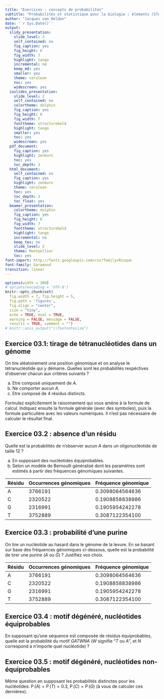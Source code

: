 ```yaml
---
title: "Exercices : concepts de probabilités"
subtitle: "Probabilités et statistique pour la biologie : éléments (STAT1)"
author: "Jacques van Helden"
date: '`r Sys.Date()`'
output:
  slidy_presentation:
    slide_level: 2
    self_contained: no
    fig_caption: yes
    fig_height: 6
    fig_width: 7
    highlight: tango
    incremental: no
    keep_md: yes
    smaller: yes
    theme: cerulean
    toc: yes
    widescreen: yes
  ioslides_presentation:
    slide_level: 2
    self_contained: no
    colortheme: dolphin
    fig_caption: yes
    fig_height: 6
    fig_width: 7
    fonttheme: structurebold
    highlight: tango
    smaller: yes
    toc: yes
    widescreen: yes
  pdf_document:
    fig_caption: yes
    highlight: zenburn
    toc: yes
    toc_depth: 3
  html_document:
    self_contained: no
    fig_caption: yes
    highlight: zenburn
    theme: cerulean
    toc: yes
    toc_depth: 3
    toc_float: yes
  beamer_presentation:
    colortheme: dolphin
    fig_caption: yes
    fig_height: 6
    fig_width: 7
    fonttheme: structurebold
    highlight: tango
    incremental: no
    keep_tex: no
    slide_level: 2
    theme: Montpellier
    toc: yes
font-import: http://fonts.googleapis.com/css?family=Risque
font-family: Garamond
transition: linear
---
```


```r
options(width = 300)
# options(encoding = 'UTF-8')
knitr::opts_chunk$set(
  fig.width = 7, fig.height = 5, 
  fig.path = 'figures',
  fig.align = "center", 
  size = "tiny", 
  echo = TRUE, eval = TRUE, 
  warning = FALSE, message = FALSE, 
  results = TRUE, comment = "")
# knitr::asis_output("\\footnotesize")

```


## Exercice 03.1: tirage de tétranucléotides dans un génome

On tire aléatoirement une position génomique et on analyse le tétranucléotide qui y démarre. Quelles sont les probabilités respéctives d'observer chacun aux critères suivants ?

a. Etre composé uniquement de $A$. 
b. Ne comporter aucun $A$.
c. Etre composé de 4 résidus distincts. 

Formulez explicitement le raisonnement qui vous amène à la formule de calcul. Indiquez ensuite la formule générale (avec des symboles), puis la formule particulière avec les valeurs numériques. Il n'est pas nécessaire de calculer le résultat final. 


## Exercice 03.2 : absence d'un résidu

Quelle est la probabilités de n'observer aucun $A$ dans un oligonucléotide de taille 12 ?

a. En supposant des nucléotides équiprobables. 
b. Selon un modèle de Bernoulli généralisé dont les paramètres sont estimés à partir des fréquences génomiques suivantes. 


| Résidu | Occurrences génomiques | Fréquence génomique |
|-------|----------------|---------------|
| A | 3766191 | 0.3098064564636 | 
| C | 2320522 | 0.1908858838986 | 
| G | 2316991 | 0.1905954242278 | 
| T | 3752889 | 0.3087122354100 | 


## Exercice 03.3 : probabilité d'une purine

On tire un nucléotide au hasard dans le génome de la levure. En se basant sur base des fréquences génomiques ci-dessous, quelle est la probabilité de tirer une purine ($A$ ou $G$) ? Justifiez vos choix. 

| Résidu | Occurrences génomiques | Fréquence génomique |
|-------|----------------|---------------|
| A | 3766191 | 0.3098064564636 | 
| C | 2320522 | 0.1908858838986 | 
| G | 2316991 | 0.1905954242278 | 
| T | 3752889 | 0.3087122354100 | 

## Exercice 03.4 : motif dégénéré, nucléotides équiprobables

En supposant qu'une séquence est composée de résidus équiprobables, quelle est la probabilité du motif $GATWNA$ ($W$ signifie "$T$ ou $A$", et $N$ correspond à n'importe quel nucléotide) ? 

## Exercice 03.5 : motif dégénéré, nucléotides non-équiprobables

Même question en supposant les probabilités distinctes pour les nucléotides: $\operatorname{P}(A) = \operatorname{P}(T) = 0.3$, $\operatorname{P}(C) = \operatorname{P}(G)$ (à vous de calculer ces dernières). 

